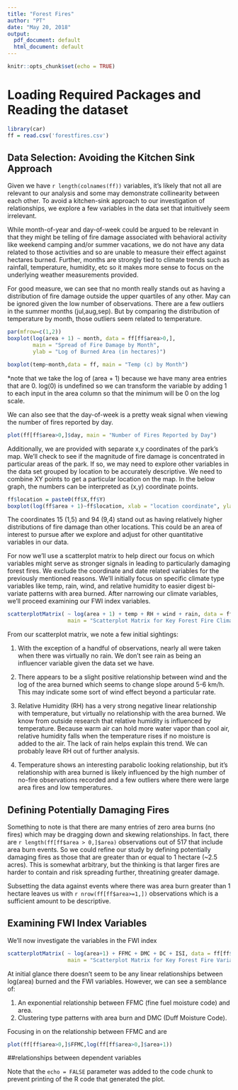 ```yaml
---
title: "Forest Fires"
author: "PT"
date: "May 20, 2018"
output:
  pdf_document: default
  html_document: default
---
```


```r
knitr::opts_chunk$set(echo = TRUE)
```

# Loading Required Packages and Reading the dataset
```r
library(car)
ff = read.csv('forestfires.csv')
```
## Data Selection: Avoiding the Kitchen Sink Approach

Given we have `r length(colnames(ff))` variables, it's likely that not all are relevant to our analysis and some may demonstrate collinearity between each other. To avoid a kitchen-sink approach to our investigation of relationships, we explore a few variables in the data set that intuitively seem irrelevant.

While month-of-year and day-of-week could be argued to be relevant in that they might be telling of fire damage associated with behavioral activity like weekend camping and/or summer vacations, we do not have any data related to those activities and so are unable to measure their effect against hectares burned. Further, months are strongly tied to climate trends such as rainfall, temperature, humidity, etc so it makes more sense to focus on the underlying weather measurements provided.

For good measure, we can see that no month really stands out as having a distribution of fire damage outside the upper quartiles of any other. May can be ignored given the low number of observations. There are a few outliers in the summer months (jul,aug,sep). But by comparing the distribution of temperature by month, those outliers seem related to temperature.

```r
par(mfrow=c(1,2))
boxplot(log(area + 1) ~ month, data = ff[ff$area>0,],
        main = "Spread of Fire Damage by Month",
        ylab = "Log of Burned Area (in hectares)")

boxplot(temp~month,data = ff, main = "Temp (c) by Month")
```

*note that we take the log of (area + 1) because we have many area entries that are 0. log(0) is undefined so we can transform the variable by adding 1 to each input in the area column so that the minimum will be 0 on the log scale.

We can also see that the day-of-week is a pretty weak signal when viewing the number of fires reported by day.

```r
plot(ff[ff$area>0,]$day, main = "Number of Fires Reported by Day")
```

Additionally, we are provided with separate x,y coordinates of the park's map. We'll check to see if the magnitude of fire damage is concentrated in particular areas of the park. If so, we may need to explore other variables in the data set grouped by location to be accurately descriptive. We need to combine XY points to get a particular location on the map. In the below graph, the numbers can be interpreted as (x,y) coordinate points.

```r
ff$location = paste0(ff$X,ff$Y)
boxplot(log(ff$area + 1)~ff$location, xlab = "location coordinate", ylab = "magnitude of area burned (log scale)")
```

The coordinates 15 (1,5) and 94 (9,4) stand out as having relatively higher distributions of fire damage than other locations. This could be an area of interest to pursue after we explore and adjust for other quantitative variables in our data.

For now we'll use a scatterplot matrix to help direct our focus on which variables might serve as stronger signals in leading to particularly damaging forest fires. We exclude the coordinate and date related variables for the previously mentioned reasons. We'll initially focus on specific climate type variables like temp, rain, wind, and relative humidity to easier digest bi-variate patterns with area burned. After narrowing our climate variables, we'll proceed examining our FWI index variables.


```r
scatterplotMatrix( ~ log(area + 1) + temp + RH + wind + rain, data = ff,
                   main = "Scatterplot Matrix for Key Forest Fire Climate Variables")
```

From our scatterplot matrix, we note a few initial sightings:

1. With the exception of a handful of observations, nearly all were taken when there was virtually no rain. We don't see rain as being an influencer variable given the data set we have.  

2. There appears to be a slight positive relationship between wind and the log of the area burned which seems to change slope around 5-6 km/h. This may indicate some sort of wind effect beyond a particular rate.

3. Relative Humidity (RH) has a very strong negative linear relationship with temperature, but virtually no relationship with the area burned. We know from outside research that relative humidity is influenced by temperature. Because warm air can hold more water vapor than cool air, relative humidity falls when the temperature rises if no moisture is added to the air. The lack of rain helps explain this trend. We can probably leave RH out of further analysis.

4. Temperature shows an interesting parabolic looking relationship, but it's relationship with area burned is likely influenced by the high number of no-fire observations recorded and a few outliers where there were large area fires and low temperatures.

## Defining Potentially Damaging Fires
Something to note is that there are many entries of zero area burns (no fires) which may be dragging down and skewing relationships. In fact, there are `r length(ff[ff$area > 0,]$area)` observations out of 517 that include area burn events. So we could refine our study by defining potentially damaging fires as those that are greater than or equal to 1 hectare (~2.5 acres). This is somewhat arbitrary, but the thinking is that larger fires are harder to contain and risk spreading further, threatining greater damage.

Subsetting the data against events where there was area burn greater than 1 hectare leaves us with `r nrow(ff[ff$area>=1,])` observations which is a sufficient amount to be descriptive.

## Examining FWI Index Variables

We'll now investigate the variables in the FWI index

```r
scatterplotMatrix( ~ log(area+1) + FFMC + DMC + DC + ISI, data = ff[ff$area>0,],
                   main = "Scatterplot Matrix for Key Forest Fire Variables")
```

At initial glance there doesn't seem to be any linear relationships between log(area) burned and the FWI variables. However, we can see a semblance of:

1. An exponential relationship between FFMC (fine fuel moisture code) and area.
2. Clustering type patterns with area burn and DMC (Duff Moisture Code).

Focusing in on the relationship between FFMC and are

```r
plot(ff[ff$area>0,]$FFMC,log(ff[ff$area>0,]$area+1))
```




##relationships between dependent variables

Note that the `echo = FALSE` parameter was added to the code chunk to prevent printing of the R code that generated the plot.
